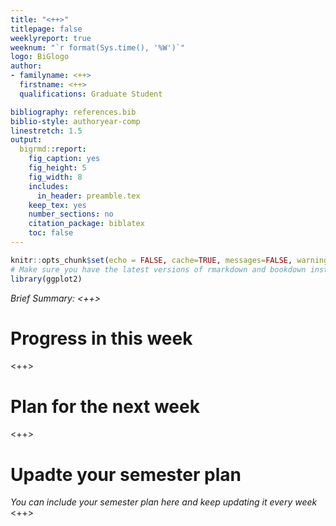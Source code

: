 ```yaml
---
title: "<++>"
titlepage: false
weeklyreport: true
weeknum: "`r format(Sys.time(), '%W')`"
logo: BiGlogo
author:
- familyname: <++>
  firstname: <++>
  qualifications: Graduate Student

bibliography: references.bib
biblio-style: authoryear-comp
linestretch: 1.5
output:
  bigrmd::report:
    fig_caption: yes
    fig_height: 5
    fig_width: 8
    includes:
      in_header: preamble.tex
    keep_tex: yes
    number_sections: no
    citation_package: biblatex
    toc: false
---
```


```r
knitr::opts_chunk$set(echo = FALSE, cache=TRUE, messages=FALSE, warning=FALSE)
# Make sure you have the latest versions of rmarkdown and bookdown installed
library(ggplot2)
```
*Brief Summary: <++>*

# Progress in this week
<++>

# Plan for the next week
<++>

# Upadte your semester plan
*You can include your semester plan here and keep updating it every week*
<++>


